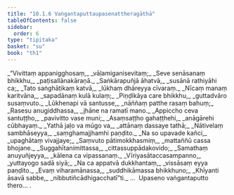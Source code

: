 ```yaml
---
title: "10.1.6 Vaṅgantaputtaupasenattheragāthā"
tableOfContents: false
sidebar:
  order: 6
type: "tipitaka"
basket: "su"
book: "th1"
---
```



<DynamicBreadcrumb />

<Division number="577" book="th1">

<Paragraph number="885" type="verses" book="th1">
_“Vivittaṃ appanigghosaṃ,_  
_vāḷamiganisevitaṃ;_  
_Seve senāsanaṃ bhikkhu,_  
_paṭisallānakāraṇā._  

</Paragraph>

</Division>
<Division number="578" book="th1">

<Paragraph number="886" type="verses" book="th1">
_Saṅkārapuñjā āhatvā,_  
_susānā rathiyāhi ca;_  
_Tato saṅghāṭikaṃ katvā,_  
_lūkhaṃ dhāreyya cīvaraṃ._  

</Paragraph>

</Division>
<Division number="579" book="th1">

<Paragraph number="887" type="verses" book="th1">
_Nīcaṃ manaṃ karitvāna,_  
_sapadānaṃ kulā kulaṃ;_  
_Piṇḍikāya care bhikkhu,_  
_guttadvāro susaṃvuto._  

</Paragraph>

</Division>
<Division number="580" book="th1">

<Paragraph number="888" type="verses" book="th1">
_Lūkhenapi vā santusse,_  
_nāññaṃ patthe rasaṃ bahuṃ;_  
_Rasesu anugiddhassa,_  
_jhāne na ramatī mano._  

</Paragraph>

</Division>
<Division number="581" book="th1">

<Paragraph number="889" type="verses" book="th1">
_Appiccho ceva santuṭṭho,_  
_pavivitto vase muni;_  
_Asaṃsaṭṭho gahaṭṭhehi,_  
_anāgārehi cūbhayaṃ._  

</Paragraph>

</Division>
<Division number="582" book="th1">

<Paragraph number="890" type="verses" book="th1">
_Yathā jaḷo va mūgo va,_  
_attānaṃ dassaye tathā;_  
_Nātivelaṃ sambhāseyya,_  
_saṃghamajjhamhi paṇḍito._  

</Paragraph>

</Division>
<Division number="583" book="th1">

<Paragraph number="891" type="verses" book="th1">
_Na so upavade kañci,_  
_upaghātaṃ vivajjaye;_  
_Saṃvuto pātimokkhasmiṃ,_  
_mattaññū cassa bhojane._  

</Paragraph>

</Division>
<Division number="584" book="th1">

<Paragraph number="892" type="verses" book="th1">
_Suggahītanimittassa,_  
_cittassuppādakovido;_  
_Samathaṃ anuyuñjeyya,_  
_kālena ca vipassanaṃ._  

</Paragraph>

</Division>
<Division number="585" book="th1">

<Paragraph number="893" type="verses" book="th1">
_Vīriyasātaccasampanno,_  
_yuttayogo sadā siyā;_  
_Na ca appatvā dukkhantaṃ,_  
_vissāsaṃ eyya paṇḍito._  

</Paragraph>

</Division>
<Division number="586" book="th1">

<Paragraph number="894" type="verses" book="th1">
_Evaṃ viharamānassa,_  
_suddhikāmassa bhikkhuno;_  
_Khīyanti āsavā sabbe,_  
_nibbutiñcādhigacchatī”ti._  


</Paragraph>
</Division>

<Paragraph number="895" type="center" book="th1">
…  Upaseno vaṅgantaputto thero… .
</Paragraph>